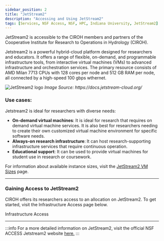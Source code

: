 ```yaml
---
sidebar_position: 2
title: "JetStream2"
description: "Accessing and Using JetStream2"
tags: [Services, NSF Access, NSF, HPC, Indiana University, JetStream2]
---
```



JetStream2 is accessible to the CIROH members and partners of the Cooperative Institute for Research to Operations in Hydrology (CIROH).

Jetstream2 is a powerful hybrid-cloud platform designed for researchers and educators. It offers a range of flexible, on-demand, and programmable infrastructure tools, from interactive virtual machines (VMs) to advanced infrastructure and orchestration services. The primary resource consists of AMD Milan 7713 CPUs with 128 cores per node and 512 GB RAM per node, all connected by a high-speed 100 gbps wthernet.

<div className="col col--6">
        <img src="https://docs.jetstream-cloud.org/images/JS2-Logo-Transparent.png" alt="JetStream2 logo"/>
        <i>Image Source: <Link to="https://docs.jetstream-cloud.org/">https://docs.jetstream-cloud.org/</Link> </i>
</div>

### Use cases:

Jetstream2 is ideal for researchers with diverse needs:

- **On-demand virtual machines**: It is ideal for research that requires on demand virtual machine services. It is also best for researchers needing to create their own customized virtual machine environment for specific software needs.
- **Always-on research infrastructure**: It can host research-supporting infrastructure services that require continuous operation.
- **Educational support**: It can be used to provide virtual machines for student use in research or coursework.

For information about available instance sizes, visit the [JetStream2 VM Sizes](https://docs.jetstream-cloud.org/general/vmsizes/) page.

---

### Gaining Access to JetStream2

CIROH offers its researchers access to an allocation on JetStream2. To get started, visit the Infrastructure Access page below.

<Link class="button button--active button--primary" style={{'margin-bottom':'1.3rem', 'margin-right':'1.4rem'}} to="/docs/services/access#accessing-jetstream2-through-ciroh">Infrastructure Access</Link>

---

:::info
For a more detailed information on JetStream2, visit the official NSF ACCESS Jetstream2 website [here.](https://docs.jetstream-cloud.org/)
:::
